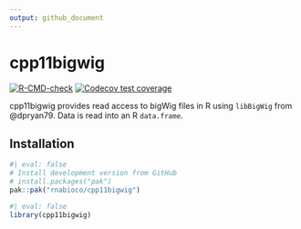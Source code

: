 ```yaml
---
output: github_document
---
```


# cpp11bigwig

<!-- badges: start -->
[![R-CMD-check](https://github.com/rnabioco/cpp11bigwig/actions/workflows/R-CMD-check.yaml/badge.svg)](https://github.com/rnabioco/cpp11bigwig/actions/workflows/R-CMD-check.yaml)
[![Codecov test coverage](https://codecov.io/gh/rnabioco/RcppLibBigWig/graph/badge.svg)](https://app.codecov.io/gh/rnabioco/RcppLibBigWig)
<!-- badges: end -->

cpp11bigwig provides read access to bigWig files in R using `libBigWig` from @dpryan79. Data is read into an R `data.frame`.

## Installation

::: .pkgdown-devel
```r
#| eval: false
# Install development version from GitHub
# install.packages("pak")
pak::pak("rnabioco/cpp11bigwig")
```
:::


```r
#| eval: false
library(cpp11bigwig)
```
